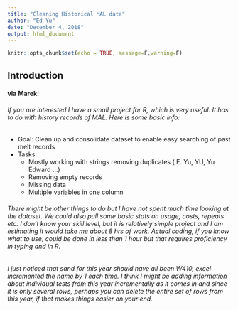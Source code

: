 ```yaml
---
title: "Cleaning Historical MAL data"
author: "Ed Yu"
date: "December 4, 2018"
output: html_document
---
```


```r
knitr::opts_chunk$set(echo = TRUE, message=F,warning=F)
```

## Introduction
#### via Marek:
###### If you are interested I have a small project for R, which is very useful. It has to do with history records of MAL. Here is some basic info:
* Goal: Clean up and consolidate dataset to enable easy searching of past melt
records
* Tasks: 
    + Mostly working with strings removing duplicates ( E. Yu, YU, Yu Edward …)
    + Removing empty records
    + Missing data
    + Multiple variables in one column
  
###### There might be other things to do but I have not spent much time looking at the dataset. We could also pull some basic stats on usage, costs, repeats etc. I don’t know your skill level, but it is relatively simple project and I am estimating it would take me about 8 hrs of work. Actual coding, if you know what to use, could be done in less than 1 hour but that requires proficiency in typing and in R.

###### I just noticed that sand for this year should have all been W410, excel incremented the name by 1 each time. I think I might be adding information about individual tests from this year incrementally as it comes in and since it is only several rows, perhaps you can delete the entire set of rows from this year, if that makes things easier on your end.
